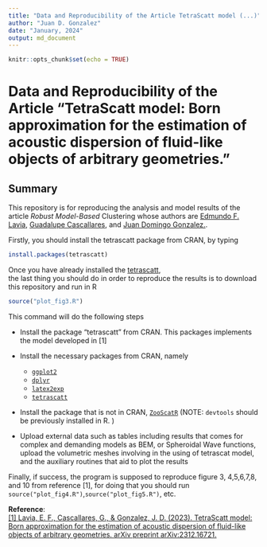 ```yaml
---
title: "Data and Reproducibility of the Article TetraScatt model (...)"
author: "Juan D. Gonzalez"
date: "January, 2024"
output: md_document
---
```


```r
knitr::opts_chunk$set(echo = TRUE)
```

# Data and Reproducibility of the Article "TetraScatt model: Born approximation for the estimation of acoustic dispersion of fluid-like objects of arbitrary geometries."

## Summary

This repository is for reproducing the analysis and model results of  the article
_Robust Model-Based_ Clustering whose authors are  [Edmundo F. Lavia](https://scholar.google.com/citations?user=-IUa7a0AAAAJ&hl=en), 
[Guadalupe Cascallares](https://scholar.google.com/citations?user=PNstC0kAAAAJ&hl=en), and [Juan Domingo Gonzalez.](https://scholar.google.com/citations?user=NdCPiVcAAAAJ&hl=en&oi=ao). 

Firstly, you should install the tetrascatt package from CRAN, by typing  
``` r
install.packages(tetrascatt)
``` 
Once you have already installed the [tetrascatt](https://github.com/jdgonzalezwork/RMBC/),  
the last thing you should do in order to reproduce the results is to download 
this repository and run in R

```r
source("plot_fig3.R")
```
This command will do the following steps

* Install the package "tetrascatt" from CRAN. This packages implements the model
developed in [1] 


* Install the necessary packages from CRAN, namely
  * [`ggplot2`](https://cran.r-project.org/web/packages/ggplot2/index.html)
  * [`dplyr`](https://cran.r-project.org/web/packages/dplyr/index.html)
  * [`latex2exp`](https://cran.r-project.org/web/latex2exp/index.html)
  * [`tetrascatt`](https://cran.r-project.org/web/packages/tetrascatt/index.html)
* Install the package that is not in CRAN, [`ZooScatR`](https://cran.r-project.org/web/packages/mclust/index.html)
(NOTE: `devtools` should be previously installed in R. )
* Upload external data such as tables including results that comes for complex and demanding models as BEM, or Spheroidal Wave functions, upload the volumetric meshes involving in the using of tetrascat model, and the  auxiliary routines that aid to plot the results 
  

Finally, if success, the program is supposed to reproduce figure 3, 4,5,6,7,8, and 10 from reference [1], for doing that you should run `source("plot_fig4.R")`,`source("plot_fig5.R")`, etc.  

**Reference**:   
[[1] Lavia, E. F., Cascallares, G., & Gonzalez, J. D. (2023). TetraScatt model: Born approximation for the estimation of acoustic dispersion of fluid-like objects of arbitrary geometries. arXiv preprint arXiv:2312.16721.](https://arxiv.org/pdf/2312.16721.pdf)
